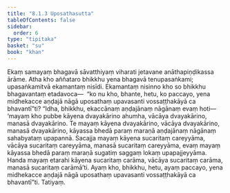 ```yaml
---
title: "8.1.3 Uposathasutta"
tableOfContents: false
sidebar:
  order: 6
type: "tipitaka"
basket: "su"
book: "khan"
---
```



<DynamicBreadcrumb />

<Division number="344" book="khan" bookNo="13" page="202">

<Paragraph number="1155" book="khan">
Ekaṃ samayaṃ bhagavā sāvatthiyaṃ viharati jetavane anāthapiṇḍikassa ārāme. Atha kho aññataro bhikkhu yena bhagavā tenupasaṅkami; upasaṅkamitvā ekamantaṃ nisīdi. Ekamantaṃ nisinno kho so bhikkhu bhagavantaṃ etadavoca—  “ko nu kho, bhante, hetu, ko paccayo, yena midhekacce aṇḍajā nāgā uposathaṃ upavasanti vossaṭṭhakāyā ca bhavantī”ti?
</Paragraph>

<Paragraph number="1156" book="khan">
“Idha, bhikkhu, ekaccānaṃ aṇḍajānaṃ nāgānaṃ evaṃ hoti—  ‘mayaṃ kho pubbe kāyena dvayakārino ahumha, vācāya dvayakārino, manasā dvayakārino. Te mayaṃ kāyena dvayakārino, vācāya dvayakārino, manasā dvayakārino, kāyassa bhedā paraṃ maraṇā aṇḍajānaṃ nāgānaṃ sahabyataṃ upapannā. Sacajja mayaṃ kāyena sucaritaṃ careyyāma, vācāya sucaritaṃ careyyāma, manasā sucaritaṃ careyyāma, evaṃ mayaṃ kāyassa bhedā paraṃ maraṇā sugatiṃ saggaṃ lokaṃ upapajjeyyāma. Handa mayaṃ etarahi kāyena sucaritaṃ carāma, vācāya sucaritaṃ carāma, manasā sucaritaṃ carāmā’ti. Ayaṃ kho, bhikkhu, hetu, ayaṃ paccayo, yena midhekacce aṇḍajā nāgā uposathaṃ upavasanti vossaṭṭhakāyā ca bhavantī”ti.

</Paragraph>
</Division>

<Paragraph number="1157" type="center" book="khan">
Tatiyaṃ.
</Paragraph>